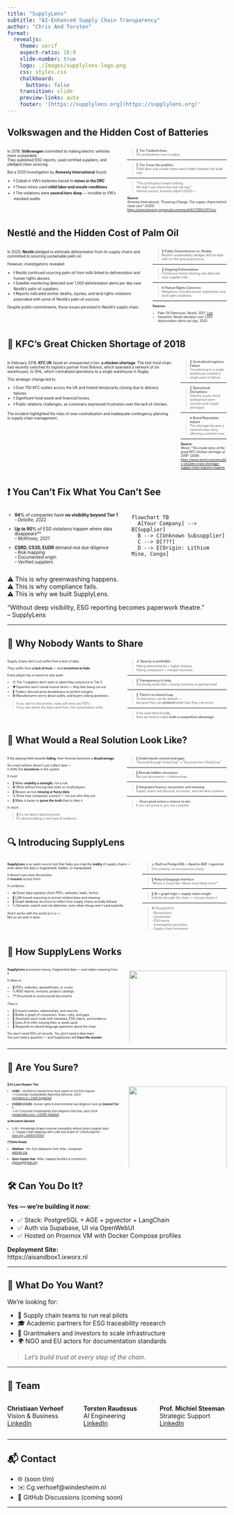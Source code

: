 ```yaml
---
title: "SupplyLens"
subtitle: "AI-Enhanced Supply Chain Transparency"
author: "Chris And Torsten"
format:
  revealjs:
    theme: serif
    aspect-ratio: 16:9
    slide-number: true
    logo: ./Images/supplylens-logo.png
    css: styles.css
    chalkboard:
      buttons: false
    transition: slide
    preview-links: auto
    footer: '[https://supplylens.org](https://supplylens.org)'
---
```


## Volkswagen and the Hidden Cost of Batteries

::: columns
::: {.column width="55%" style="font-size: 0.60em;"}

In 2019, **Volkswagen** committed to making electric vehicles more sustainable.  
They published ESG reports, used certified suppliers, and pledged clean sourcing.

But a 2020 investigation by **Amnesty International** found:

- ❗ Cobalt in VW’s batteries traced to **mines in the DRC**  
- ❗ These mines used **child labor and unsafe conditions**  
- ❗ The violations were **several tiers deep** — invisible to VW’s standard audits
:::

::: {.column width="45%" style="font-size: 0.50em;"}

> 🔶 **Tier 1 looked clean.**  
> All certifications were in place.

---

> 🔴 **Tier 3 was the problem.**  
> Child labor and unsafe mines were hidden beneath the audit trail.

---

> “The certification meant nothing.  
> We didn’t see where the real risk was.”  
> Internal source, Amnesty report (2020)
---

**Source:**  
Amnesty International, *“Powering Change: The supply chains behind clean cars”* (2020)  
[https://www.amnesty.org/en/documents/afr62/7395/2017/en/](https://www.amnesty.org/en/documents/afr62/7395/2017/en/)

:::
:::

## Nestlé and the Hidden Cost of Palm Oil

::: columns
::: {.column width="55%" style="font-size: 0.60em;"}

In 2020, **Nestlé** pledged to eliminate deforestation from its supply chains and committed to sourcing sustainable palm oil.

However, investigations revealed:

- ❗ Nestlé continued sourcing palm oil from mills linked to deforestation and human rights abuses.
- ❗ Satellite monitoring detected over 1,000 deforestation alerts per day near Nestlé's palm oil suppliers.
- ❗ Reports indicated worker deaths, injuries, and land rights violations associated with some of Nestlé's palm oil sources.

Despite public commitments, these issues persisted in Nestlé's supply chain.

:::

::: {.column width="45%" style="font-size: 0.50em;"}

> 🔶 **Public Commitments vs. Reality**  
> Nestlé's sustainability pledges did not align with on-the-ground practices.

---

> 🔴 **Ongoing Deforestation**  
> Continuous forest clearing was detected near supplier mills.

---

> ❌ **Human Rights Concerns**  
> Allegations included worker exploitation and land rights violations.

---

**Sources:**

- Palm Oil Detectives, *Nestlé*, 2021. [Link](https://palmoildetectives.com/2021/02/09/nestle/)
- SwissInfo, *Nestlé identifies over 1,000 deforestation alerts per day*, 2020.

:::
:::



## 🍗 KFC's Great Chicken Shortage of 2018

::: columns
::: {.column width="55%" style="font-size: 0.60em;"}

In February 2018, **KFC UK** faced an unexpected crisis: **a chicken shortage**. The fast-food chain had recently switched its logistics partner from Bidvest, which operated a network of six warehouses, to DHL, which centralized operations to a single warehouse in Rugby.

This strategic change led to:

- ❗ Over 750 KFC outlets across the UK and Ireland temporarily closing due to delivery failures.
- ❗ Significant food waste and financial losses.
- ❗ Public relations challenges, as customers expressed frustration over the lack of chicken.

The incident highlighted the risks of over-centralization and inadequate contingency planning in supply chain management.

:::

::: {.column width="45%" style="font-size: 0.50em;"}

> 🔶 **Centralized Logistics Failure**  
> Transitioning to a single warehouse created a single point of failure.

---

> 🔴 **Operational Disruptions**  
> Delivery issues led to widespread store closures and supply shortages.

---

> ❌ **Brand Reputation Impact**  
> The shortage became a national news story, affecting customer trust.

---

**Source:**  
Wired, *“The inside story of the great KFC chicken shortage of 2018”* (2018)  
[https://www.wired.com/story/kfc-chicken-crisis-shortage-supply-chain-logistics-experts](https://www.wired.com/story/kfc-chicken-crisis-shortage-supply-chain-logistics-experts)

:::
:::


## ❗ You Can't Fix What You Can't See

::: columns
::: {.column width="50%" style="font-size: 0.7em;"}

- **94%** of companies have **no visibility beyond Tier 1**  
  _– Deloitte, 2022_

- **Up to 90%** of ESG violations happen where data disappears**  
  _– McKinsey, 2021_

- **CSRD, CS3D, EUDR** demand real due diligence  
  – Risk mapping  
  – Documented origin  
  – Verified suppliers

:::

::: {.column width="50%"}

```mermaid
flowchart TB
  A[Your Company] --> B[Supplier]
  B --> C[Unknown Subsupplier]
  C --> D[???]
  D --> E[Origin: Lithium Mine, Congo]
 
```

:::
:::

::: footer 
⚠️ This is why greenwashing happens.  
⚠️ This is why compliance fails.  
⚠️ This is why we built SupplyLens.
:::


::: footer
“Without deep visibility, ESG reporting becomes paperwork theatre.”  
– SupplyLens
:::

---

## 🤫 Why Nobody Wants to Share

::: columns
::: {.column width="55%" style="font-size: 0.50em;"}

Supply chains don’t just suffer from a lack of data.

They suffer from **a lack of trust** — and **incentives to hide**.

Every player has a reason to stay quiet:

- 📦 Tier 1 suppliers don’t want to admit they outsource to Tier 2.
- 🌍 Exporters won’t reveal source farms — they fear being cut out.
- 🏢 Traders obscure price breakdowns to protect margins.
- 🛠 Manufacturers worry about audits, and buyers asking questions.

> If you ask for documents, many will send you PDFs.  
> If you ask where the data came from, the conversation ends.

:::

::: {.column width="45%" style="font-size: 0.50em;"}

> 💰 **Opacity is profitable.**  
> Hiding intermediaries = higher markup.  
> Faking compliance = cheaper business.

---

> 🧨 **Transparency is risky.**  
> Disclosing weak links = losing contracts or getting fined.

---

> 🤷 **There’s no shared map.**  
> So bad actors win by default —  
> because they can **pretend** better than they can prove.

---

> If we want ethical trade,  
> then we need to make **truth a competitive advantage**.

:::
:::

## 🧩 What Would a Real Solution Look Like?

::: columns
::: {.column width="55%" style="font-size: 0.50em;"}

If the playing field rewards **hiding**, then honesty becomes a **disadvantage**.

So a real solution doesn’t just collect data —  
it shifts the **incentives** in the system.

It must:

- 🧭 Make **visibility a strength**, not a risk
- 🛠 Work without forcing new tools on small players
- 🧠 Reason across **missing or fuzzy data**
- 🔍 Show how companies connect — not just who they are
- 🧾 Make it easier to **prove the truth** than to fake it

In short:

> 🧱 It’s not about reporting tools.  
> It’s about building a new type of evidence.

:::

::: {.column width="45%" style="font-size: 0.50em;"}

> 🧠 **Understands context and gaps**  
> “Sourced through ChinaCorp” ≠ “Sourced from ChinaCorp”

---

> 🔗 **Reveals hidden structures**  
> Not just documents — relationships

---

> 🧩 **Integrates finance, movement, and meaning**  
> Supply chains are physical, economic, and narrative systems

---

> ✅ **Gives good actors a chance to win**  
> If you can prove it, you can compete

:::
:::


## 🔍 Introducing SupplyLens

::: columns
::: {.column width="55%" style="font-size: 0.50em;"}

**SupplyLens** is an open-source tool that helps you map the **reality** of supply chains —  
even when the data is fragmented, hidden, or manipulated.

It doesn’t just store documents.  
It **reasons** across them.

It combines:

- 📥 Smart data ingestion (from PDFs, websites, leaks, forms)
- 🧠 LLM-based reasoning to extract relationships and meaning
- 🔗 Graph database structure to reflect how supply chains actually behave
- 🔍 Semantic search and risk detection, even when things aren't said explicitly

And it works with the world as it is —  
Not as we wish it were.

:::

::: {.column width="45%" style="font-size: 0.50em;"}

> 📊 **Built on PostgreSQL + Apache AGE + pgvector**  
> One schema, no microservice chaos

---

> 💬 **Natural language interface**  
> “Where is EasyFiets’ lithium most likely from?”

---

> 🧠 **AI + graph logic = supply chain insight**  
> It thinks through the chain — not just shows it

---

> 🛠 Designed for:  
> - Researchers  
> - Universities  
> - ESG teams  
> - Investigative journalists  
> - Supply chain innovators

:::
:::


## 🧠 How SupplyLens Works

::: columns
::: {.column width="55%" style="font-size: 0.50em;"}

**SupplyLens** processes messy, fragmented data — and makes meaning from it.

It takes in:

- 📄 PDFs, websites, spreadsheets, or scans  
- 🔍 NGO reports, invoices, product catalogs  
- 🗂 Structured or unstructured documents

Then it:

- 🧠 Extracts entities, relationships, and sources  
- 🔗 Builds a graph of companies, flows, risks, and gaps  
- 🧾 Annotates each node with metadata, ESG claims, and evidence  
- 🧭 Uses AI to infer missing links or weak spots  
- 💬 Responds to natural language questions about the chain

You don’t need 100's of records. You don’t need a data team.  
You just need a question — and SupplyLens will **trace the answer**.

:::

::: {.column width="45%"}
![](Images/SupplyLens.jpeg){width="100%"}


:::
:::


---

## 🧠 Are You Sure?

::: columns
::: {.column width="55%" style="font-size: 0.45em;"}

**📜 EU Laws Require This**

- **CSRD**: ~50,000 EU-based firms must report on full ESG impacts  
  → _Corporate Sustainability Reporting Directive, 2023_  
  [normative.io › CSRD Explained](https://normative.io/insight/csrd-explained)

- **CSDDD (CS3D)**: Human rights & environmental due diligence must go **beyond Tier 1**  
  → _EU Corporate Sustainability Due Diligence Directive, April 2024_  
  [morganlewis.com › CSDDD Adopted](https://www.morganlewis.com/pubs/2024/04/corporate-due-diligence-eu-supply-chain-directive-adopted-against-all-odds)

**📊 Research-Backed**

- LLM + Knowledge Graphs improve traceability without direct supplier input  
  → _“Supply Chain Mapping with LLMs and Graph AI” (2024 preprint)_  
  [arxiv.org › 2408.07705v1](https://arxiv.org/html/2408.07705v1)

**🗂️ Data-Ready**

- **WikiRate**: 7M+ ESG datapoints from 145k+ companies  
  [wikirate.org](https://wikirate.org)

- **Open Supply Hub**: 100k+ mapped facilities & contributors  
  [opensupplyhub.org](https://opensupplyhub.org)

:::

::: {.column width="45%"}
![](Images/ReportingStandards.png){width="100%"}
![](Images/CorpSustainability.webp){width="100%"}

:::
:::



## 🛠️ Can You Do It?

**Yes — we’re building it now:**

- ✅ Stack: PostgreSQL + AGE + pgvector + LangChain  
- ✅ Auth via Supabase, UI via OpenWebUI  
- ✅ Hosted on Proxmox VM with Docker Compose profiles  

**Deployment Site:**  
https://aisandbox1.ixworx.nl

---

## 🙋 What Do You Want?

We’re looking for:

- 🏢 Supply chain teams to run real pilots  
- 🎓 Academic partners for ESG traceability research  
- 💸 Grantmakers and investors to scale infrastructure  
- 🌍 NGO and EU actors for documentation standards

> _Let's build trust at every step of the chain._

---

## 👥 Team

::: columns
::: {.column width="33%"}
**Christiaan Verhoef**  
Vision & Business  
[LinkedIn](https://www.linkedin.com/in/christiaanverhoef/)
:::
::: {.column width="33%"}
**Torsten Raudssus**  
AI Engineering  
[LinkedIn](https://www.linkedin.com/in/raudssus/)
:::
::: {.column width="33%"}
**Prof. Michiel Steeman**  
Strategic Support  
[LinkedIn](https://www.linkedin.com/in/michielsteeman/)
:::
:::

---

## 📬 Contact

- 🌐 (soon t/m)  
- ✉️ Cg.verhoef@windesheim.nl
- 💬 GitHub Discussions (coming soon)

---



